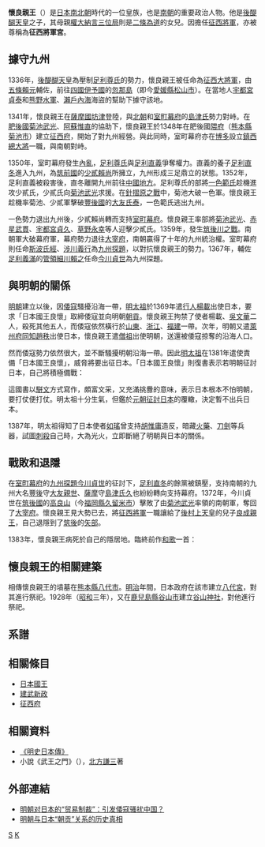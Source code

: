 {{japanese|japanese=懐良親王|kana=かねながしんのう /<br/>かねよししんのう|romaji=Kanenaga Shinnō /<br/>Kaneyoshi Shinnō}}
{{東亞男性歷史人物
|名稱 =懷良親王
|身份 =[[征西大將軍|征西大將軍]]
|國家 =
|時代 =
|主君 =
|屆數 =
|最高職務 = 
|前任 = 
|繼任 = 
|圖片名稱 =Kanenaga.jpg
|圖片大小 =200px
|圖片說明 =懐良親王（『前賢故実』）
|氏 =
|姓 =
|穆坤= <!--清代八旗满洲人物专用-->
|名 =
|姓名 =
|羅馬拼音 =
|假名 = <!--日本、琉球人用-->
|諺文 = <!--朝鮮、韓國人用-->
|字 =
|號=
|名乘 = <!--琉球士族用-->
|官職 =
|封爵 =
|封號 =
|位階 =
|御稱號 = <!--日本皇族之稱號-->
|宮號1 = <!--日本皇族之宮號-->
|宮號2 = <!--朝鮮王族之宮號-->
|封地 =
|神號 =
|尊號 =
|族裔 = 
|信仰 = <!--指的是宗教信仰-->
|旗籍 = <!--清代八旗人物专用-->
|氏族 =
|籍貫 =
|本貫 = <!--朝鮮人用-->
|世居地= <!--清代八旗人物专用-->
|世居地/穆坤= <!--专门用于清代八旗满洲人物世居地和穆坤相同时-->
|祖籍 =
|本籍 =
|出身地 =
|府邸 =
|世系 = 
|初名 =
|乳名 = <!--日本、朝鮮、琉球以外人物用-->
|幼名 = <!--日本人用-->
|兒名 = <!--朝鮮人用-->
|童名 = <!--琉球人用-->
|小字 =
|別名 =
|法號 =
|院號 =
|其他名號 =
|出生日期 =[[後醍醐天皇|後醍醐天皇]]元徳元年<br>1329年
|出生地點 =
|婚年 =
|逝世日期 =[[長慶天皇|長慶天皇]]弘和三年<br>{{death date and age|1383|4|30|1329|1|1}}
|逝世地點 =
|在位年代 =
|廟號 =
|諡號 =
|墓葬 =
|祠廟 =
|父親 =[[後醍醐天皇|後醍醐天皇]]
|嫡母 =
|母親 =源親子
|繼父=
|繼母=
|養父=
|養母=
|猶父= <!--日本人用-->
|烏帽子親= <!--日本人、琉球人用-->
|元配 =
|正室 =
|妻 =
|繼室 =
|平妻 =
|側室 =
|元配之父 =
|元配之嫡母 =
|元配之母 =
|正室之父 =
|正室之嫡母 =
|正室之母 =
|妻之父 =
|妻之嫡母 =
|妻之母 =
|繼室之父 =
|繼室之嫡母 =
|繼室之母 =
|平妻之父 =
|平妻之嫡母 =
|平妻之母 =
|兄弟 =[[後村上天皇|後村上天皇]]
|姊妹 =
|嫡兄弟 =
|嫡姊妹 =
|庶兄弟 =
|庶姊妹 =
|同胞兄弟 =
|同胞姊妹 =
|異母兄弟 =
|異母姊妹 =
|異父兄弟 =
|異父姊妹 =
|繼兄弟 =
|繼姊妹 =
|子 =源良宗
|女 =
|嫡子 =
|嫡女 =
|庶子 =
|庶女 =
|養子 =
|養女 =
|猶子 = <!--日本人用-->
|婿養子 = <!--日本人用-->
|烏帽子子 = <!--日本人用-->
|繼子 =
|繼女 =
|其他親屬 =侄：[[長慶天皇|長慶天皇]]、[[後龜山天皇|後龜山天皇]]
|出身 = <!---此处指科举出身--->
|功名 = 
|經歷 = 
|著作 =
|注釋 =
}}
'''懷良親王'''（{{bd|1329年||1383年|4月30日|}}）是[[日本|日本]][[南北朝_(日本)|南北朝]]時代的一位皇族，也是[[南朝_(日本)|南朝]]的重要政治人物。他是[[後醍醐天皇|後醍醐天皇]]之子，其母親[[權大納言三位局|權大納言三位局]]則是[[二條為道|二條為道]]的女兒。因擔任[[征西將軍|征西將軍]]，亦被尊稱為'''征西將軍宮'''。
==據守九州==
1336年，[[後醍醐天皇|後醍醐天皇]]為壓制[[足利尊氏|足利尊氏]]的勢力，懷良親王被任命為[[征西大將軍|征西大將軍]]，由[[五條賴元|五條賴元]]輔佐，前往[[四國|四國]][[伊予國|伊予國]]的[[忽那島|忽那島]]（即今[[愛媛縣|愛媛縣]][[松山市|松山市]]）。在當地人[[宇都宮貞泰|宇都宮貞泰]]和[[熊野水軍|熊野水軍]]、[[瀨戶內海|瀨戶內海]]海盜的幫助下據守該地。

1341年，懷良親王在[[薩摩國|薩摩國]][[坊津|坊津]]登陸，與[[北朝_(日本)|北朝]]和[[室町幕府|室町幕府]]的[[島津氏|島津氏]]勢力對峙。在[[肥後國|肥後國]][[菊池武光|菊池武光]]、[[阿蘇惟直|阿蘇惟直]]的協助下，懷良親王於1348年在肥後國[[隈府|隈府]]（[[熊本縣|熊本縣]][[菊池市|菊池市]]）建立[[征西府|征西府]]，開始了對九州經營。與此同時，室町幕府亦在[[博多|博多]]設立[[鎮西總大將|鎮西總大將]]一職，與南朝對峙。

1350年，室町幕府發生[[觀應擾亂|內亂]]，[[足利尊氏|足利尊氏]]與[[足利直義|足利直義]]爭奪權力。直義的養子[[足利直冬|足利直冬]]進入九州，為[[筑前國|筑前國]]的[[少貳賴尚|少貳賴尚]]所擁立，九州形成三足鼎立的狀態。1352年，足利直義被殺害後，直冬離開九州前往[[中國地方|中國地方]]。足利尊氏的部將[[一色範氏|一色範氏]]趁機進攻少貳氏，少貳氏向[[菊池武光|菊池武光]]求援。在[[針摺原之戰|針摺原之戰]]中，菊池大破一色軍。懷良親王趁機率菊池、少貳軍擊破[[豐後國|豐後國]]的[[大友氏泰|大友氏泰]]，一色範氏逃出九州。

一色勢力退出九州後，少貳賴尚轉而支持[[室町幕府|室町幕府]]。懷良親王率部將[[菊池武光|菊池武光]]、[[赤星武貫|赤星武貫]]、[[宇都宮貞久|宇都宮貞久]]、[[草野永幸|草野永幸]]等人迎擊少貳氏。1359年，發生[[筑後川之戰|筑後川之戰]]。南朝軍大破幕府軍，幕府勢力退往[[大宰府|大宰府]]，南朝贏得了十年的九州統治權。室町幕府則任命[[斯波氏經|斯波氏經]]、[[涉川義行|涉川義行]]為[[九州探題|九州探題]]，以對抗懷良親王的勢力。1367年，輔佐[[足利義滿|足利義滿]]的[[管領_(幕府)|管領]][[細川賴之|細川賴之]]任命[[今川貞世|今川貞世]]為九州探題。

==與明朝的關係==
[[明朝|明朝]]建立以後，因[[倭寇|倭寇]]騷擾沿海一帶，[[明太祖|明太祖]]於1369年遣[[行人|行人]][[楊載（明朝）|楊載]]出使日本，要求「日本國王良懷」取締倭寇並向明朝[[朝貢|朝貢]]。懷良親王拘禁了使者楊載、[[吳文華_(明朝)|吳文華]]二人，殺死其他五人，而倭寇依然橫行於[[山東|山東]]、[[浙江|浙江]]、[[福建|福建]]一帶。次年，明朝又遣[[萊州府|萊州府]][[同知|同知]][[趙秩|趙秩]]出使日本，懷良親王遣[[僧祖|僧祖]]出使明朝，送還被倭寇掠奪的沿海人口。

然而倭寇勢力依然很大，並不斷騷擾明朝沿海一帶。因此[[明太祖|明太祖]]在1381年遣使責備「日本國王良懷」，威脅將要出征日本。「日本國王良懷」則復書表示若明朝征討日本，自己將積極備戰：

{{quote|臣聞[[三皇|三皇]][[登基|立極]]，[[五帝|五帝]][[禪讓|禪宗]]，惟[[中華|中華]]之有主，豈[[夷狄|夷狄]]而無[[君|君]]？乾坤浩蕩，非一主之獨權；[[宇宙|宇宙]]寬洪，作諸邦以分守。蓋天下者，乃[[天下|天下]]之天下，非一人之天下也。臣居遠弱之[[倭|倭]]，褊小之國，城池不滿六十，封疆不足三千，尚存知足之心；陛下作[[中華|中華]]之主，為[[天子|萬乘]]之君，[[城池|城池]]數千餘，封疆百萬里，猶有不足之心，常起滅絕之意。<br/> 夫天發殺機，移星換宿。地發殺機，龍蛇走陸。人發殺機，天地反覆。昔[[堯|堯]]、[[舜|舜]]有德，[[四海|四海]]來賓。[[商湯|湯]]、[[周武王|武]]施仁，八方奉貢。<br/>臣聞[[天朝|天朝]]有興戰之策，小邦亦有禦敵之圖。論文有[[孔孟|孔孟]]道德之文章，論武有[[孫武|孫]][[吳起|吳]]韜略之[[兵法|兵法]]。又聞[[陛下|陛下]]選股肱之將，起精銳之師，來侵臣境。水澤之地，山海之洲，自有其備，豈肯跪途而奉之乎？順之未必其生，逆之未必其死。相逢[[賀蘭山|賀蘭山]]前，聊以[[戰爭|博戲]]，臣何懼哉？倘君勝臣負，且滿上國之意；設臣勝君負，反作小邦之羞！<br/>自古講和為上，罷戰為強，免生靈之塗炭，拯黎庶之艱辛。特遣使臣，敬叩丹陛，惟上國圖之。}}

這國書以[[駢文|駢文]]方式寫作，頗富文采，又充滿挑釁的意味，表示日本根本不怕明朝，要打仗便打仗。明太祖十分生氣，但鑑於[[元朝|元朝]][[元日戰爭|征討日本]]的覆轍，決定暫不出兵日本。

1387年，明太祖得知了日本使者[[如瑤|如瑤]]曾支持[[胡惟庸|胡惟庸]]造反，暗藏[[火藥|火藥]]、[[刀|刀]][[劍|劍]]等兵器，試圖[[刺殺|刺殺]]自己時，大為光火，立即斷絕了明朝與日本的關係。

==戰敗和退隱==
在[[室町幕府|室町幕府]]的[[九州探題|九州探題]][[今川貞世|今川貞世]]的征討下，[[足利直冬|足利直冬]]的餘黨被鎮壓，支持南朝的九州大名[[豐後|豐後]]守[[大友親世|大友親世]]、[[薩摩|薩摩]]守[[島津氏久|島津氏久]]也紛紛轉向支持幕府。1372年，今川貞世在[[筑後國|筑後國]]的[[高良山|高良山]]（今[[福岡縣|福岡縣]][[久留米市|久留米市]]）擊敗了由[[菊池武光|菊池武光]]率領的南朝軍，奪回了[[大宰府|大宰府]]。懷良親王見大勢已去，將[[征西將軍|征西將軍]]一職讓給了[[後村上天皇|後村上天皇]]的兒子[[良成親王|良成親王]]，自己退隱到了[[筑後|筑後]]的[[矢部|矢部]]。

1383年，懷良親王病死於自己的隱居地。臨終前作[[和歌|和歌]]一首：

{{quote|{{lang|ja|雲井にものぼるべき身のさはなくて　雲雀の床に音をのみぞなく}}}}
==懷良親王的相關建築==
相傳懷良親王的墳墓在[[熊本縣|熊本縣]][[八代市|八代市]]。[[明治|明治]]年間，日本政府在該市建立[[八代宮|八代宮]]，對其進行祭祀。1928年（[[昭和|昭和]]三年），又在[[鹿兒島縣|鹿兒島縣]][[谷山市|谷山市]]建立[[谷山神社|谷山神社]]，對他進行祭祀。
==系譜==
{{日本皇室南北朝}}

== 相關條目 ==
*[[日本國王|日本國王]]
*[[建武新政|建武新政]]
*[[征西府|征西府]]
== 相關資料 ==
*[[s:明史/卷322|《明史日本傳》]]
*小說《武王之門》（{{lang|ja|武王の門}}），[[北方謙三|北方謙三]]著
== 外部連結 ==
*[https://web.archive.org/web/20091030183321/http://military.china.com/zh_cn/dljl/mingchao/01/11044805/20091026/15679522.html 明朝对日本的“贸易制裁”：引发倭寇骚扰中国？]
*[http://www.hxlsw.com/history/Ming/zt/2009/1015/46002.html 明朝与日本“朝贡”关系的历史真相] {{Wayback|url=http://www.hxlsw.com/history/Ming/zt/2009/1015/46002.html |date=20210307011542 }}

[[Category:南北朝時代親王_(日本)|S]]
[[Category:日本人物神|K]]